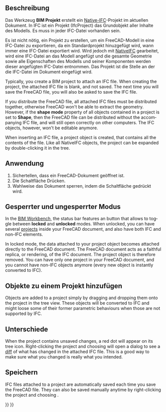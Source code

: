 <languages/>

{{Docnav/de
|[[BIM_Sketch/de|Skizze]]
|[[Arch_Site/de|Grundstück]]
|[[BIM_Workbench/de|BIM]]
|IconL=BIM_Sketch.svg
|IconR=Arch_Site.svg
|IconC=Workbench_BIM.svg
}}

{{GuiCommand/de
|Name=BIM Project
|Name/de=BIM Projekt
|MenuLocation=3D/BIM → Projekt
|Workbenches=[[BIM_Workbench/de|BIM]]
|Shortcut=
|SeeAlso=
}}

<span id="Description"></span>
==Beschreibung==

Das Werkzeug '''BIM Projekt''' erstellt ein [[NativeIFC/de|Native-IFC]]-Projekt im aktuellen Dokument. In IFC ist ein Projekt (IfcProject) das Grundobjekt aller Inhalte des Modells. Es muss in jeder IFC-Datei vorhanden sein.

Es ist nicht nötig, ein Projekt zu erstellen, um ein FreeCAD-Modell in eine IFC-Datei zu exportieren, da ein Standardprojekt hinuzgefügt wird, wann immer eine IFC-Datei exportiert wird. Wird jedoch mit [[NativeIFC/de|NativeIFC]] gearbeitet, wird eine IFC-Datei an das Modell angefügt und die gesamte Geometrie sowie alle Eigenschaften des Modells und seiner Komponenten werden dieser angefügten IFC-Datei entnommen. Das Projekt ist die Stelle an der die IFC-Datei im Dokument eingefügt wird.

<div lang="en" dir="ltr" class="mw-content-ltr">
Typically, you create a BIM project to attach an IFC file. When creating the project, the attached IFC file is blank, and not saved. The next time you will save the FreeCAD file, you will also be asked to save the IFC file.
</div>

<div lang="en" dir="ltr" class="mw-content-ltr">
If you distribute the FreeCAD file, all attached IFC files must be distributed together, otherwise FreeCAD won't be able to extract the geometry. However, if the '''shape mode''' property of all objects contained in a project is set to '''Shape''', then the FreeCAD file can be distributed without the accompanying IFC file, and will still open correctly on other computers. The IFC objects, however, won't be editable anymore.
</div>

<div lang="en" dir="ltr" class="mw-content-ltr">
When inserting an IFC file, a project object is created, that contains all the contents of the file. Like all NativeIFC objects, the project can be expanded by double-clicking it in the tree.
</div>

<span id="Usage"></span>
==Anwendung==

# Sichertellen, dass ein FreeCAD-Dokument geöffnet ist.
# Die Schaltfläche {{Button|[[Image:BIM_Project.svg|16px]] [[BIM_Project/de|Projekt]]}} Drücken.
# Wahlweise das Dokument sperren, indem die Schaltfläche {{Button|[[Image:IFC.svg|16px]] [[NativeIFC/de#Locked_and_unlocked_modes|IFC Sperren]]}} gedrückt wird.

<span id="Locked_and_unlocked_mode"></span>
==Gesperrter und ungesperrter Modus==

<div lang="en" dir="ltr" class="mw-content-ltr">
In the [[BIM Workbench]], the status bar features an {{Button|[[Image:IFC.svg|16px]] [[NativeIFC#Locked_and_unlocked_modes|IFC Lock]]}} button that allows to toggle between '''locked''' and '''unlocked''' modes. When unlocked, you can have several [[BIM Project|projects]] inside your FreeCAD document, and also have both IFC and non-IFC elements.
</div>

<div lang="en" dir="ltr" class="mw-content-ltr">
In locked mode, the data attached to your project object becomes attached directly to the FreeCAD document. The FreeCAD document acts as a faithful replica, or rendering, of the IFC document. The project object is therefore removed. You can have only one project in your FreeCAD document, and you cannot have non-IFC objects anymore (every new object is instantly converted to IFC).
</div>

<span id="Adding_objects_to_a_project"></span>
==Objekte zu einem Projekt hinzufügen==

<div lang="en" dir="ltr" class="mw-content-ltr">
Objects are added to a project simply by dragging and dropping them onto the project in the tree view. These objects will be converted to IFC and might loose some of their former parametric behaviours when those are not supported by IFC.
</div>

<span id="Diff"></span>
==Unterschiede==

<div lang="en" dir="ltr" class="mw-content-ltr">
When the project contains unsaved changes, a red dot will appear on its tree icon. Right-clicking the project and choosing {{MenuCommand|IFC → Diff}} will open a dialog to see a [https://en.wikipedia.org/wiki/Diff diff] of what has changed in the attached IFC file. This is a good way to make sure what you changed is really what you intended.
</div>

<span id="Saving"></span>
==Speichern==

<div lang="en" dir="ltr" class="mw-content-ltr">
IFC files attached to a project are automatically saved each time you save the FreeCAD file. They can also be saved manually anytime by right-clicking the project and choosing {{MenuCommand|IFC → Save}}.
</div>


{{Docnav/de
|[[BIM_Sketch/de|Skizze]]
|[[Arch_Site/de|Grundstück]]
|[[BIM_Workbench/de|BIM]]
|IconL=BIM_Sketch.svg
|IconR=Arch_Site.svg
|IconC=Workbench_BIM.svg
}}

{{BIM_Tools_navi{{#translation:}}}}
{{Userdocnavi{{#translation:}}}}